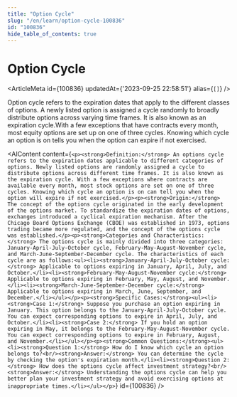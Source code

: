 ```yaml
---
title: "Option Cycle"
slug: "/en/learn/option-cycle-100836"
id: "100836"
hide_table_of_contents: true
---
```



# Option Cycle

<ArticleMeta id={100836} updatedAt={'2023-09-25 22:58:51'} alias={`[]`} />
<div className='border-solid border-b border-t-0 my-4 border-[var(--ifm-color-gray-300)]' />

Option cycle refers to the expiration dates that apply to the different classes of options. A newly listed option is assigned a cycle randomly to broadly distribute options across varying time frames. It is also known as an expiration cycle.With a few exceptions that have contracts every month, most equity options are set up on one of three cycles. Knowing which cycle an option is on tells you when the option can expire if not exercised.

<AIContent content={`<p><strong>Definition:</strong> An options cycle refers to the expiration dates applicable to different categories of options. Newly listed options are randomly assigned a cycle to distribute options across different time frames. It is also known as the expiration cycle. With a few exceptions where contracts are available every month, most stock options are set on one of three cycles. Knowing which cycle an option is on can tell you when the option will expire if not exercised.</p><p><strong>Origin:</strong> The concept of the options cycle originated in the early development of the options market. To standardize the expiration dates of options, exchanges introduced a cyclical expiration mechanism. After the Chicago Board Options Exchange (CBOE) was established in 1973, options trading became more regulated, and the concept of the options cycle was established.</p><p><strong>Categories and Characteristics:</strong> The options cycle is mainly divided into three categories: January-April-July-October cycle, February-May-August-November cycle, and March-June-September-December cycle. The characteristics of each cycle are as follows:<ul><li><strong>January-April-July-October cycle:</strong> Applicable to options expiring in January, April, July, and October.</li><li><strong>February-May-August-November cycle:</strong> Applicable to options expiring in February, May, August, and November.</li><li><strong>March-June-September-December cycle:</strong> Applicable to options expiring in March, June, September, and December.</li></ul></p><p><strong>Specific Cases:</strong><ul><li><strong>Case 1:</strong> Suppose you purchase an option expiring in January. This option belongs to the January-April-July-October cycle. You can expect corresponding options to expire in April, July, and October.</li><li><strong>Case 2:</strong> If you hold an option expiring in May, it belongs to the February-May-August-November cycle. You can expect corresponding options to expire in February, August, and November.</li></ul></p><p><strong>Common Questions:</strong><ul><li><strong>Question 1:</strong> How do I know which cycle an option belongs to?<br/><strong>Answer:</strong> You can determine the cycle by checking the option's expiration month.</li><li><strong>Question 2:</strong> How does the options cycle affect investment strategy?<br/><strong>Answer:</strong> Understanding the options cycle can help you better plan your investment strategy and avoid exercising options at inappropriate times.</li></ul></p>`} id={100836} />
